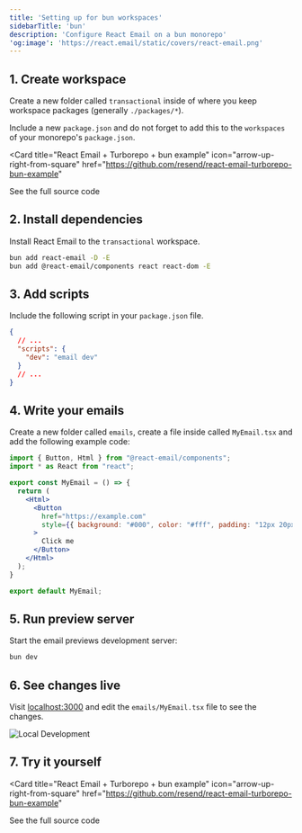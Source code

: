 ```yaml
---
title: 'Setting up for bun workspaces'
sidebarTitle: 'bun'
description: 'Configure React Email on a bun monorepo'
'og:image': 'https://react.email/static/covers/react-email.png'
---
```


## 1. Create workspace

Create a new folder called `transactional` inside of where you keep workspace packages (generally `./packages/*`).

Include a new `package.json` and do not forget to add this to the `workspaces` of your monorepo's `package.json`.

<Card 
  title="React Email + Turborepo + bun example" 
  icon="arrow-up-right-from-square" 
  href="https://github.com/resend/react-email-turborepo-bun-example"
>
  See the full source code
</Card>

## 2. Install dependencies

Install React Email to the `transactional` workspace.

```sh packages/transactional
bun add react-email -D -E
bun add @react-email/components react react-dom -E
```

## 3. Add scripts

Include the following script in your `package.json` file.

```json packages/transactional/package.json
{
  // ...
  "scripts": {
    "dev": "email dev"
  }
  // ...
}
```

## 4. Write your emails

Create a new folder called `emails`, create a file inside called `MyEmail.tsx` and add the following example code:

```jsx packages/transactional/emails/MyEmail.tsx
import { Button, Html } from "@react-email/components";
import * as React from "react";

export const MyEmail = () => {
  return (
    <Html>
      <Button
        href="https://example.com"
        style={{ background: "#000", color: "#fff", padding: "12px 20px" }}
      >
        Click me
      </Button>
    </Html>
  );
}

export default MyEmail;
```

## 5. Run preview server

Start the email previews development server:

```sh packages/transactional
bun dev
```

## 6. See changes live

Visit [localhost:3000](http://localhost:3000) and edit the `emails/MyEmail.tsx` file to see the changes.

<Frame>
  <img alt="Local Development" src="/images/local-dev.jpg" />
</Frame>

## 7. Try it yourself

<Card 
  title="React Email + Turborepo + bun example" 
  icon="arrow-up-right-from-square" 
  href="https://github.com/resend/react-email-turborepo-bun-example"
>
  See the full source code
</Card>
